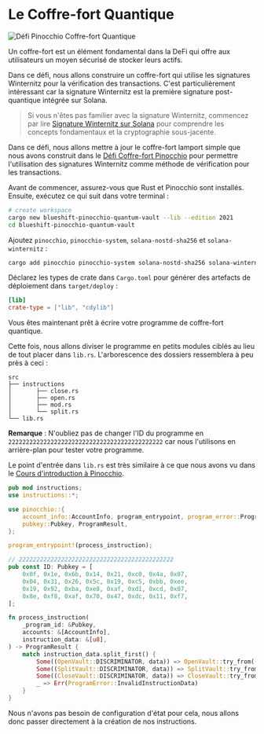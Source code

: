 
# Le Coffre-fort Quantique

![Défi Pinocchio Coffre-fort Quantique](/graphics/challenge-banners/pinocchio-quantum-vault.png)

Un coffre-fort est un élément fondamental dans la DeFi qui offre aux utilisateurs un moyen sécurisé de stocker leurs actifs.

Dans ce défi, nous allons construire un coffre-fort qui utilise les signatures Winternitz pour la vérification des transactions. C'est particulièrement intéressant car la signature Winternitz est la première signature post-quantique intégrée sur Solana.

> Si vous n'êtes pas familier avec la signature Winternitz, commencez par lire [Signature Winternitz sur Solana](/en/courses/winternitz-signatures-on-solana) pour comprendre les concepts fondamentaux et la cryptographie sous-jacente.

Dans ce défi, nous allons mettre à jour le coffre-fort lamport simple que nous avons construit dans le [Défi Coffre-fort Pinocchio](/en/challenges/pinocchio-vault) pour permettre l'utilisation des signatures Winternitz comme méthode de vérification pour les transactions.

<ArticleSection name="Installation" id="installation" level="h2" />

Avant de commencer, assurez-vous que Rust et Pinocchio sont installés. Ensuite, exécutez ce qui suit dans votre terminal :

```bash
# create workspace
cargo new blueshift-pinocchio-quantum-vault --lib --edition 2021
cd blueshift-pinocchio-quantum-vault
```

Ajoutez `pinocchio`, `pinocchio-system`, `solana-nostd-sha256` et `solana-winternitz` :

```bash
cargo add pinocchio pinocchio-system solana-nostd-sha256 solana-winternitz
```

Déclarez les types de crate dans `Cargo.toml` pour générer des artefacts de déploiement dans `target/deploy` :

```toml
[lib]
crate-type = ["lib", "cdylib"]
```

Vous êtes maintenant prêt à écrire votre programme de coffre-fort quantique.

<ArticleSection name="Modèle" id="template" level="h2" />

Cette fois, nous allons diviser le programme en petits modules ciblés au lieu de tout placer dans `lib.rs`. L'arborescence des dossiers ressemblera à peu près à ceci :

```
src
├── instructions
│       ├── close.rs
│       ├── open.rs
│       ├── mod.rs
│       └── split.rs
└── lib.rs
```

**Remarque** : N'oubliez pas de changer l'ID du programme en `22222222222222222222222222222222222222222222` car nous l'utilisons en arrière-plan pour tester votre programme.

Le point d'entrée dans `lib.rs` est très similaire à ce que nous avons vu dans le [Cours d'introduction à Pinocchio](/en/courses/introduction-to-pinocchio).

```rust
pub mod instructions;
use instructions::*;

use pinocchio::{
    account_info::AccountInfo, program_entrypoint, program_error::ProgramError,
    pubkey::Pubkey, ProgramResult,
};

program_entrypoint!(process_instruction);

// 22222222222222222222222222222222222222222222
pub const ID: Pubkey = [
    0x0f, 0x1e, 0x6b, 0x14, 0x21, 0xc0, 0x4a, 0x07, 
    0x04, 0x31, 0x26, 0x5c, 0x19, 0xc5, 0xbb, 0xee, 
    0x19, 0x92, 0xba, 0xe8, 0xaf, 0xd1, 0xcd, 0x07, 
    0x8e, 0xf8, 0xaf, 0x70, 0x47, 0xdc, 0x11, 0xf7, 
];

fn process_instruction(
    _program_id: &Pubkey,
    accounts: &[AccountInfo],
    instruction_data: &[u8],
) -> ProgramResult {    
    match instruction_data.split_first() {
        Some((OpenVault::DISCRIMINATOR, data)) => OpenVault::try_from((data, accounts))?.process(),
        Some((SplitVault::DISCRIMINATOR, data)) => SplitVault::try_from((data, accounts))?.process(),
        Some((CloseVault::DISCRIMINATOR, data)) => CloseVault::try_from((data, accounts))?.process(),
        _ => Err(ProgramError::InvalidInstructionData)
    }
}
```

Nous n'avons pas besoin de configuration d'état pour cela, nous allons donc passer directement à la création de nos instructions.